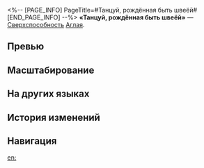 <%-- [PAGE_INFO]
PageTitle=#Танцуй, рождённая быть швеёй#
[END_PAGE_INFO] --%>
{{Навык Инфобокс
|Название         = Танцуй, рождённая быть швеёй
|Изображение      = Навык Танцуй, рождённая быть швеёй.png
|Персонаж         = Аглая
|Тип              = Сверхспособность
|Тэг              = Усиление
|УронСтойк        = 
|ЭнергияГен       = 5
|Энергия          = 350
|Длительность     = 
|Описание         = {{Доп эффект|Призывает духа памяти}} Швею. Если Швея уже находится на поле боя, то её НР восстанавливается до макс. значения. Аглая переходит в состояние Высшая форма и выполняет действие немедленно.<br />В этом состоянии Аглая получает уровни усиления скорости, описанные в таланте духа памяти Швеи. Каждый уровень повышает её скорость на {{Цвет|Выделенный|10%—16%}}. Её базовая атака усиливается до атаки Порезы тысячекратного поцелуя, и она не может использовать свой навык. Швея получает иммунитет к {{Доп эффект|эффектам контроля}}.<br />На панели порядка действий появляется обратный отсчёт, который имеет фиксированную скорость, равную 100. Использование сверхспособности сбрасывает имеющийся на панели порядка действий обратный отсчёт. В начале хода обратного отсчёта Швея самоуничтожается. Когда Швея исчезает, Аглая выходит из состояния Высшая форма.
|Свойство1        = 
|Масштабирование1 = 
}}
'''«Танцуй, рождённая быть швеёй»''' — [[Сверхспособность]] [[Аглая]].

==Превью==
{{Превью
|Файл = Танцуй, рождённая быть швеёй Превью
}}

==Масштабирование==
{{Масштабирование навыка|тип=Сверхспособность
|10%;10.5%;11%;11.5%;12%;12.5%;13.13%;13.75%;14.37%;15%;15.5%;16%;16.5%;17%;17.5%
}}

==На других языках==
{{На других языках
|en   = Dance, Destined Weaveress
|zhs  = 共舞吧，命定的衣匠
|zht  = 共舞吧，命定的衣匠
|ja   = {{Rubi|共|とも}}に{{Rubi|舞|ま}}え、{{Rubi|運命|うんめい}}のラフトラ
|ko   = 춤추자, 운명의 의상공이여
|es   = Bailemos, sastre del destino
|fr   = Danse, tisseuse de la destinée
|ru   = Танцуй, рождённая быть швеёй
|th   = Dance, Destined Weaveress
|vi   = Cùng Nhảy Múa Nào, Thợ May Định Mệnh
|de   = Tanzen wir, schicksalsbestimmte Kleidermacherin
|id   = Dance, Destined Weaveress
|pt   = Dance, Tecelã Destinada
}}

==История изменений==
{{История изменений|3.5}}

==Навигация==
{{Навык Навбокс|Аглая}}

[[en:]]
